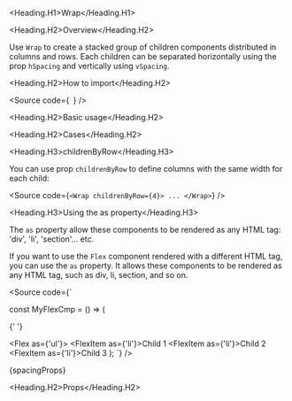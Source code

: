 

<Meta of={Stories} />

<Heading.H1>Wrap</Heading.H1>

<Heading.H2>Overview</Heading.H2>

Use `Wrap` to create a stacked group of children components distributed
in columns and rows. Each children can be separated horizontally using
the prop `hSpacing` and vertically using `vSpacing`.

<Heading.H2>How to import</Heading.H2>

<Source
  code={`
`}
/>

<Heading.H2>Basic usage</Heading.H2>

<Canvas of={Stories.Base} />

<Heading.H2>Cases</Heading.H2>

<Heading.H3>childrenByRow</Heading.H3>

You can use prop `childrenByRow` to define columns with the same width for each child:

<Source
  code={`
<Wrap childrenByRow={4}>
  ...
</Wrap>
`}
/>

<Heading.H3>Using the as property</Heading.H3>

The `as` property allow these components to be rendered as any HTML tag:
'div', 'li', 'section'... etc.

If you want to use the `Flex` component rendered with a different HTML tag, you can use the `as` property.
It allows these components to be rendered as any HTML tag, such as div, li, section, and so on.

<Source
  code={`

const MyFlexCmp = () => (

{' '}

<Flex as={'ul'}>
  <FlexItem as={'li'}>Child 1</FlexItem>
  <FlexItem as={'li'}>Child 2</FlexItem>
  <FlexItem as={'li'}>Child 3</FlexItem>
</Flex>
); `} />

<Markdown>{spacingProps}</Markdown>

<Heading.H2>Props</Heading.H2>

<ArgTypes of={Stories} />
